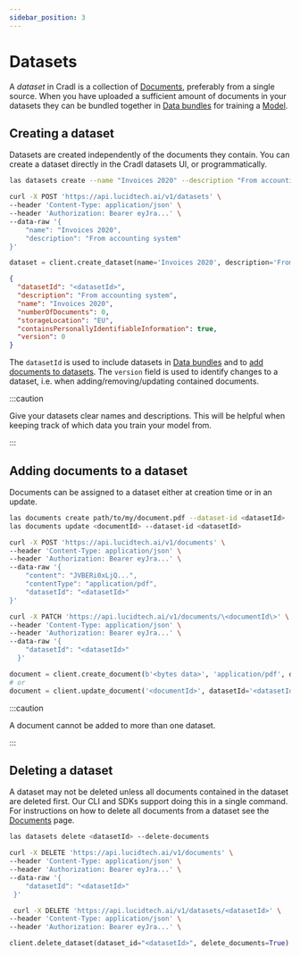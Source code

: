 ```yaml
---
sidebar_position: 3
---
```




# Datasets

A _dataset_ in Cradl is a collection of [Documents](documents.mdx), preferably from a single source. When you have uploaded a sufficient amount of documents in your datasets they can be bundled together in [Data bundles](training-data.mdx) for training a [Model](models.mdx).

## Creating a dataset

Datasets are created independently of the documents they contain. You can create a dataset directly in the Cradl datasets UI, or programmatically.

<Tabs groupId="programming-language">
<TabItem value="cli" label="CLI" default>

```bash
las datasets create --name "Invoices 2020" --description "From accounting system"
```

</TabItem>
<TabItem value="curl" label="cURL">

```bash
curl -X POST 'https://api.lucidtech.ai/v1/datasets' \
--header 'Content-Type: application/json' \
--header 'Authorization: Bearer eyJra...' \
--data-raw '{
    "name": "Invoices 2020",
    "description": "From accounting system"
}'
```

</TabItem>
<TabItem value="python" label="Python">

```python
dataset = client.create_dataset(name='Invoices 2020', description='From accounting system')
```

</TabItem>
</Tabs>

```json
{
  "datasetId": "<datasetId>",
  "description": "From accounting system",
  "name": "Invoices 2020",
  "numberOfDocuments": 0,
  "storageLocation": "EU",
  "containsPersonallyIdentifiableInformation": true,
  "version": 0
}
```

The `datasetId` is used to include datasets in [Data bundles](training-data.mdx) and to [add documents to datasets](datasets.mdx#adding-documents-to-a-dataset). The `version` field is used to identify changes to a dataset, i.e. when adding/removing/updating contained documents.

:::caution

Give your datasets clear names and descriptions. This will be helpful when keeping track of which data you train your model from.

:::

## Adding documents to a dataset

Documents can be assigned to a dataset either at creation time or in an update.

<Tabs groupId="programming-language">
<TabItem value="cli" label="CLI" default>

```bash
las documents create path/to/my/document.pdf --dataset-id <datasetId>
las documents update <documentId> --dataset-id <datasetId>
```

</TabItem>
<TabItem value="curl" label="cURL">

```bash
curl -X POST 'https://api.lucidtech.ai/v1/documents' \
--header 'Content-Type: application/json' \
--header 'Authorization: Bearer eyJra...' \
--data-raw '{
    "content": "JVBERi0xLjQ...",
    "contentType": "application/pdf",
    "datasetId": "<datasetId>"
}'

curl -X PATCH 'https://api.lucidtech.ai/v1/documents/\<documentId\>' \
--header 'Content-Type: application/json' \
--header 'Authorization: Bearer eyJra...' \
--data-raw '{
    "datasetId": "<datasetId>"
  }'
```

</TabItem>
<TabItem value="python" label="Python">

```python
document = client.create_document(b'<bytes data>', 'application/pdf', datasetId='<datasetId>')
# or
document = client.update_document('<documentId>', datasetId='<datasetId>')
```

</TabItem>
</Tabs>

:::caution

A document cannot be added to more than one dataset.

:::


## Deleting a dataset

A dataset may not be deleted unless all documents contained in the dataset are deleted first. Our CLI and SDKs support doing this in a single command. For instructions on how to delete all documents from a dataset see the [Documents](documents.mdx#deleting-documents) page.

<Tabs groupId="programming-language">
<TabItem value="cli" label="CLI" default>

```bash
las datasets delete <datasetId> --delete-documents
```

</TabItem>
<TabItem value="curl" label="cURL">

```bash
curl -X DELETE 'https://api.lucidtech.ai/v1/documents' \
--header 'Content-Type: application/json' \
--header 'Authorization: Bearer eyJra...' \
--data-raw '{
    "datasetId": "<datasetId>"
 }'

 curl -X DELETE 'https://api.lucidtech.ai/v1/datasets/<datasetId>' \
--header 'Content-Type: application/json' \
--header 'Authorization: Bearer eyJra...' \
```

</TabItem>
<TabItem value="python" label="Python">

```python
client.delete_dataset(dataset_id="<datasetId>", delete_documents=True)
```

</TabItem>
</Tabs>
